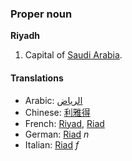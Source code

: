 ===Proper noun===
'''Riyadh'''

# Capital of [[Saudi Arabia]].

====Translations====
*Arabic: [[الرياض]]
*Chinese: [[利雅得]]
*French: [[Riyad]], [[Riad]]
*German: [[Riad]] ''n''
*Italian: [[Riad]] ''f''